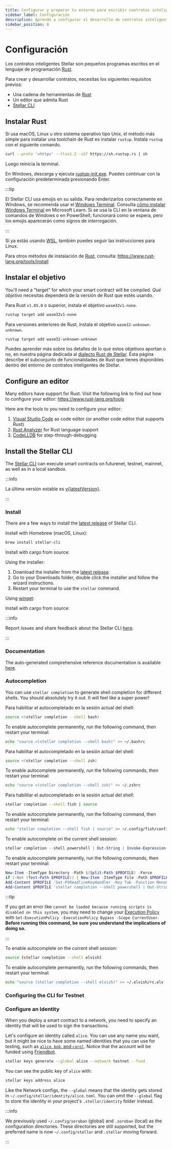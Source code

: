 ```yaml
---
title: Configurar y preparar tu entorno para escribir contratos inteligentes
sidebar_label: Configuración
description: Aprende a configurar el desarrollo de contratos inteligentes Stellar instalando Rust, configurando tu editor y preparando el CLI de Stellar con esta guía paso a paso.
sidebar_position: 0
---
```


# Configuración


Los contratos inteligentes Stellar son pequeños programas escritos en el lenguaje de programación [Rust].

Para crear y desarrollar contratos, necesitas los siguientes requisitos previos:

- Una cadena de herramientas de [Rust]
- Un editor que admita Rust
- [Stellar CLI]

## Instalar Rust

<Tabs groupId="platform" defaultValue={getPlatform()}>

<TabItem value="unix" label="macOS/Linux">

Si usa macOS, Linux u otro sistema operativo tipo Unix, el método más simple para instalar una toolchain de Rust es instalar `rustup`. Instala `rustup` con el siguiente comando.

```sh
curl --proto '=https' --tlsv1.2 -sSf https://sh.rustup.rs | sh
```

Luego reinicia la terminal.

</TabItem>

<TabItem value="windows" label="Windows">

En Windows, descarga y ejecuta [rustup-init.exe](https://static.rust-lang.org/rustup/dist/i686-pc-windows-gnu/rustup-init.exe). Puedes continuar con la configuración predeterminada presionando Enter.

:::tip

El Stellar CLI usa emojis en su salida. Para renderizarlos correctamente en Windows, se recomienda usar el [Windows Terminal](https://learn.microsoft.com/en-us/windows/terminal/). Consulta [cómo instalar Windows Terminal](https://learn.microsoft.com/en-us/windows/terminal/install) en Microsoft Learn. Si se usa la CLI en la ventana de comandos de Windows o en PowerShell, funcionará como se espera, pero los emojis aparecerán como signos de interrogación.

:::

Si ya estás usando [WSL](https://learn.microsoft.com/en-us/windows/wsl/install), también puedes seguir las instrucciones para Linux.

</TabItem>

<TabItem value="other" label="Other">

Para otros métodos de instalación de [Rust], consulta: https://www.rust-lang.org/tools/install

</TabItem>

</Tabs>

## Instalar el objetivo

You'll need a "target" for which your smart contract will be compiled. _Qué objetivo_ necesitas dependerá de la versión de Rust que estés usando.

Para Rust `v1.85.0` o superior, instala el objetivo `wasm32v1-none`.

```sh
rustup target add wasm32v1-none
```

Para versiones anteriores de Rust, instala el objetivo `wasm32-unknown-unknown`.

```sh
rustup target add wasm32-unknown-unknown
```

Puedes aprender más sobre los detalles de lo que estos objetivos aportan o no, en nuestra página dedicada al [dialecto Rust de Stellar](../../../learn/fundamentals/contract-development/rust-dialect.mdx#limited-webassembly-features). Esta página describe el subconjunto de funcionalidades de Rust que tienes disponibles dentro del entorno de contratos inteligentes de Stellar.

## Configure an editor

Many editors have support for Rust. Visit the following link to find out how to configure your editor: https://www.rust-lang.org/tools

Here are the tools to you need to configure your editor:

1. [Visual Studio Code](https://code.visualstudio.com) as code editor (or another code editor that supports Rust)
2. [Rust Analyzer](https://marketplace.visualstudio.com/items?itemName=rust-lang.rust-analyzer) for Rust language support
3. [CodeLLDB](https://marketplace.visualstudio.com/items?itemName=vadimcn.vscode-lldb) for step-through-debugging

## Install the Stellar CLI

The [Stellar CLI](https://github.com/stellar/stellar-cli) can execute smart contracts on futurenet, testnet, mainnet, as well as in a local sandbox.

:::info

La última versión estable es [v{latestVersion}](https://github.com/stellar/stellar-cli/releases/latest).

:::

### Install

There are a few ways to install the [latest release](https://github.com/stellar/stellar-cli/releases) of Stellar CLI.

<Tabs groupId="platform" defaultValue={getPlatform()}>

<TabItem value="unix" label="macOS/Linux">

Install with Homebrew (macOS, Linux):

```sh
brew install stellar-cli
```

Install with cargo from source:

<StellarCliVersion />

</TabItem>

<TabItem value="windows" label="Windows">

Using the installer:

1. Download the installer from the <a href={getStellarCliLatestReleaseUrl()}>latest release</a>.
2. Go to your Downloads folder, double click the installer and follow the wizard instructions.
3. Restart your terminal to use the `stellar` command.

Using [winget](https://learn.microsoft.com/en-us/windows/package-manager/winget/):

<StellarCliWingetVersion />

Install with cargo from source:

<StellarCliVersion />

</TabItem>

</Tabs>

:::info

Report issues and share feedback about the Stellar CLI [here](https://github.com/stellar/stellar-cli/issues/new/choose).

:::

### Documentation

The auto-generated comprehensive reference documentation is available [here](../../../tools/cli/stellar-cli.mdx).

### Autocompletion

You can use `stellar completion` to generate shell completion for different shells. You should absolutely try it out. It will feel like a super power!

<Tabs id="shell" defaultValue={getShell()}>

<TabItem value="bash" label="Bash">

Para habilitar el autocompletado en la sesión actual del shell:

```sh
source <(stellar completion --shell bash)
```

To enable autocomplete permanently, run the following command, then restart your terminal:

```sh
echo "source <(stellar completion --shell bash)" >> ~/.bashrc
```

</TabItem>

<TabItem value="zsh" label="ZSH">

Para habilitar el autocompletado en la sesión actual del shell:

```sh
source <(stellar completion --shell zsh)
```

To enable autocomplete permanently, run the following commands, then restart your terminal:

```sh
echo "source <(stellar completion --shell zsh)" >> ~/.zshrc
```

</TabItem>

<TabItem value="fish" label="fish">

Para habilitar el autocompletado en la sesión actual del shell:

```sh
stellar completion --shell fish | source
```

To enable autocomplete permanently, run the following command, then restart your terminal:

```sh
echo "stellar completion --shell fish | source" >> ~/.config/fish/config.fish
```

</TabItem>

<TabItem value="powershell" label="PowerShell">

To enable autocomplete on the current shell session:

```powershell
stellar completion --shell powershell | Out-String | Invoke-Expression
```

To enable autocomplete permanently, run the following commands, then restart your terminal:

```powershell
New-Item -ItemType Directory -Path $(Split-Path $PROFILE) -Force
if (-Not (Test-Path $PROFILE)) { New-Item -ItemType File -Path $PROFILE | Out-Null }
Add-Content $PROFILE 'Set-PSReadlineKeyHandler -Key Tab -Function MenuComplete'
Add-Content $PROFILE 'stellar completion --shell powershell | Out-String | Invoke-Expression'
```

:::tip

If you get an error like `cannot be loaded because running scripts is disabled on this system`, you may need to change your [Execution Policy](https:/go.microsoft.com/fwlink/?LinkID=135170) with `Set-ExecutionPolicy -ExecutionPolicy Bypass -Scope CurrentUser`. **Before running this command, be sure you understand the implications of doing so.**

:::

</TabItem>

<TabItem value="elvish" label="Elvish">

To enable autocomplete on the current shell session:

```sh
source (stellar completion --shell elvish)
```

To enable autocomplete permanently, run the following commands, then restart your terminal:

```sh
echo "source (stellar completion --shell elvish)" >> ~/.elvish/rc.elv
```

</TabItem>

</Tabs>

### Configuring the CLI for Testnet

### Configure an Identity

When you deploy a smart contract to a network, you need to specify an identity that will be used to sign the transactions.

Let's configure an identity called `alice`. You can use any name you want, but it might be nice to have some named identities that you can use for testing, such as [`alice`, `bob`, and `carol`](https://en.wikipedia.org/wiki/Alice_and_Bob). Notice that the account will be funded using [Friendbot](../../../learn/fundamentals/networks.mdx#friendbot).

```sh
stellar keys generate --global alice --network testnet --fund
```

You can see the public key of `alice` with:

```sh
stellar keys address alice
```

Like the Network configs, the `--global` means that the identity gets stored in `~/.config/stellar/identity/alice.toml`. You can omit the `--global` flag to store the identity in your project's `.stellar/identity` folder instead.

:::info

We previously used `~/.config/soroban` (global) and `.soroban` (local) as the configuration directories. These directories are still supported, but the preferred name is now `~/.config/stellar` and `.stellar` moving forward.

:::

[rust]: https://www.rust-lang.org/
[stellar cli]: #install-the-stellar-cli
